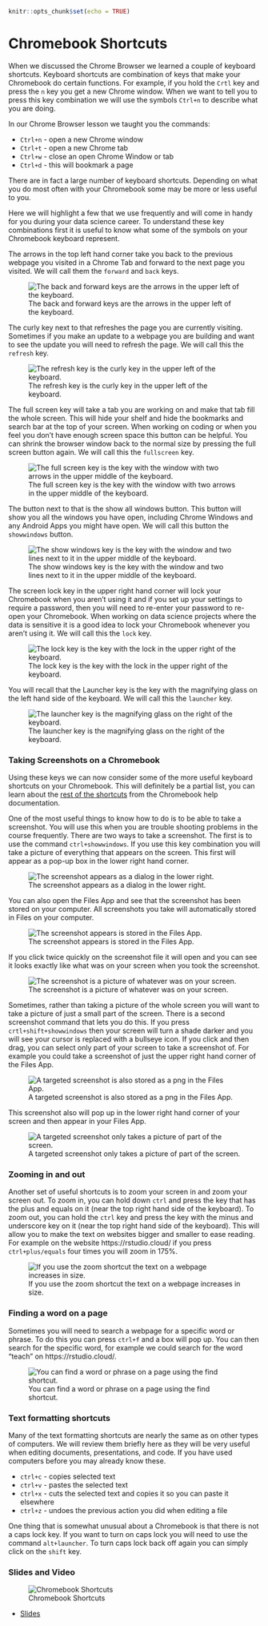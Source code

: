 

```r
knitr::opts_chunk$set(echo = TRUE)
```

# Chromebook Shortcuts

When we discussed the Chrome Browser we learned a couple of keyboard shortcuts. Keyboard shortcuts are combination of keys that make your Chromebook do certain functions. For example, if you hold the `Crtl` key and press the `n` key you get a new Chrome window. When we want to tell you to press this key combination we will use the symbols `Ctrl+n` to describe what you are doing.

In our Chrome Browser lesson we taught you the commands:

* `Ctrl+n` - open a new Chrome window
* `Ctrl+t` - open a new Chrome tab
* `Ctrl+w` - close an open Chrome Window or tab
* `Ctrl+d` - this will bookmark a page


There are in fact a large number of keyboard shortcuts. Depending on what you do most often with your Chromebook some may be more or less useful to you.


Here we will highlight a few that we use frequently and will come in handy for you during your data science career. To understand these key combinations first it is useful to know what some of the symbols on your Chromebook keyboard represent.

The arrows in the top left hand corner take you back to the previous webpage you visited in a Chrome Tab and forward to the next page you visited. We will call them the `forward` and `back` keys.


![The back and forward keys are the arrows in the upper left of the keyboard.](https://docs.google.com/presentation/d/1CuNUXwu9BukytMCmtJ5JrRHWF_7O8Me2pu-PN_Zu6uU/export/png?id=1CuNUXwu9BukytMCmtJ5JrRHWF_7O8Me2pu-PN_Zu6uU&pageid=g3a905bc20d_0_0)

The curly key next to that refreshes the page you are currently visiting. Sometimes if you make an update to a webpage you are building and want to see the update you will need to refresh the page. We will call this the `refresh` key.



![The refresh key is the curly key in the upper left of the keyboard.](https://docs.google.com/presentation/d/1CuNUXwu9BukytMCmtJ5JrRHWF_7O8Me2pu-PN_Zu6uU/export/png?id=1CuNUXwu9BukytMCmtJ5JrRHWF_7O8Me2pu-PN_Zu6uU&pageid=g3a905bc20d_0_85)

The full screen key will take a tab you are working on and make that tab fill the whole screen. This will hide your shelf and hide the bookmarks and search bar at the top of your screen. When working on coding or when you feel you don't have enough screen space this button can be helpful. You can shrink the browser window back to the normal size by pressing the full screen button again. We will call this the `fullscreen` key.


![The full screen key is the key with the window with two arrows in the upper middle of the keyboard.](https://docs.google.com/presentation/d/1CuNUXwu9BukytMCmtJ5JrRHWF_7O8Me2pu-PN_Zu6uU/export/png?id=1CuNUXwu9BukytMCmtJ5JrRHWF_7O8Me2pu-PN_Zu6uU&pageid=g3a905bc20d_0_93)

The button next to that is the show all windows button. This button will show you all the windows you have open, including Chrome Windows and any Android Apps you might have open. We will call this button the `showwindows` button.


![The show windows key is the key with the window and two lines next to it in the upper middle of the keyboard. ](https://docs.google.com/presentation/d/1CuNUXwu9BukytMCmtJ5JrRHWF_7O8Me2pu-PN_Zu6uU/export/png?id=1CuNUXwu9BukytMCmtJ5JrRHWF_7O8Me2pu-PN_Zu6uU&pageid=g3a905bc20d_0_101)

The screen lock key in the upper right hand corner will lock your Chromebook when you aren't using it and if you set up your settings to require a password, then you will need to re-enter your password to re-open your Chromebook. When working on data science projects where the data is sensitive it is a good idea to lock your Chromebook whenever you aren't using it. We will call this the `lock` key.


![The lock key is the key with the lock in the upper right of the keyboard. ](https://docs.google.com/presentation/d/1CuNUXwu9BukytMCmtJ5JrRHWF_7O8Me2pu-PN_Zu6uU/export/png?id=1CuNUXwu9BukytMCmtJ5JrRHWF_7O8Me2pu-PN_Zu6uU&pageid=g3a905bc20d_0_109)

You will recall that the Launcher key is the key with the magnifying glass on the left hand side of the keyboard. We will call this the `launcher` key.


![The launcher key is the magnifying glass on the right of the keyboard. ](https://docs.google.com/presentation/d/1CuNUXwu9BukytMCmtJ5JrRHWF_7O8Me2pu-PN_Zu6uU/export/png?id=1CuNUXwu9BukytMCmtJ5JrRHWF_7O8Me2pu-PN_Zu6uU&pageid=g3a905bc20d_0_124)


### Taking Screenshots on a Chromebook

Using these keys we can now consider some of the more useful keyboard shortcuts on your Chromebook. This will definitely be a partial list, you can learn about the [rest of the shortcuts](https://support.google.com/chromebook/answer/183101?hl=en) from the Chromebook help documentation.

One of the most useful things to know how to do is to be able to take a screenshot. You will use this when you are trouble shooting problems in the course frequently. There are two ways to take a screenshot. The first is to use the command `ctrl+showwindows`. If you use this key combination you will take a picture of everything that appears on the screen. This first will appear as a pop-up box in the lower right hand corner.



![The screenshot appears as a dialog in the lower right. ](https://docs.google.com/presentation/d/1CuNUXwu9BukytMCmtJ5JrRHWF_7O8Me2pu-PN_Zu6uU/export/png?id=1CuNUXwu9BukytMCmtJ5JrRHWF_7O8Me2pu-PN_Zu6uU&pageid=g3a905bc20d_0_80)


You can also open the Files App and see that the screenshot has been stored on your computer. All screenshots you take will automatically stored in Files on your computer.


![The screenshot appears is stored in the Files App. ](https://docs.google.com/presentation/d/1CuNUXwu9BukytMCmtJ5JrRHWF_7O8Me2pu-PN_Zu6uU/export/png?id=1CuNUXwu9BukytMCmtJ5JrRHWF_7O8Me2pu-PN_Zu6uU&pageid=g3a905bc20d_0_133)


If you click twice quickly on the screenshot file it will open and you can see it looks exactly like what was on your screen when you took the screenshot.



![The screenshot is a picture of whatever was on your screen. ](https://docs.google.com/presentation/d/1CuNUXwu9BukytMCmtJ5JrRHWF_7O8Me2pu-PN_Zu6uU/export/png?id=1CuNUXwu9BukytMCmtJ5JrRHWF_7O8Me2pu-PN_Zu6uU&pageid=g3a905bc20d_0_148)


Sometimes, rather than taking a picture of the whole screen you will want to take a picture of just a small part of the screen. There is a second screenshot command that lets you do this. If you press `crtl+shift+showwindows` then your screen will turn a shade darker and you will see your cursor is replaced with a bullseye icon. If you click and then drag, you can select only part of your screen to take a screenshot of. For example you could take a screenshot of just the upper right hand corner of the Files App.



![A targeted screenshot is also stored as a png in the Files App.](https://docs.google.com/presentation/d/1CuNUXwu9BukytMCmtJ5JrRHWF_7O8Me2pu-PN_Zu6uU/export/png?id=1CuNUXwu9BukytMCmtJ5JrRHWF_7O8Me2pu-PN_Zu6uU&pageid=g3a905bc20d_0_138)


This screenshot also will pop up in the lower right hand corner of your screen and then appear in your Files App.



![A targeted screenshot only takes a picture of part of the screen.](https://docs.google.com/presentation/d/1CuNUXwu9BukytMCmtJ5JrRHWF_7O8Me2pu-PN_Zu6uU/export/png?id=1CuNUXwu9BukytMCmtJ5JrRHWF_7O8Me2pu-PN_Zu6uU&pageid=g3a905bc20d_0_143)


### Zooming in and out


Another set of useful shortcuts is to zoom your screen in and zoom your screen out. To zoom in, you can hold down `ctrl` and press the key that has the plus and equals on it (near the top right hand side of the keyboard). To zoom out, you can hold the `ctrl` key and press the key with the minus and underscore key on it (near the top right hand side of the keyboard). This will allow you to make the text on websites bigger and smaller to ease reading. For example on the website https://rstudio.cloud/ if you press `ctrl+plus/equals` four times you will zoom in 175%.



![If you use the zoom shortcut the text on a webpage increases in size.](https://docs.google.com/presentation/d/1CuNUXwu9BukytMCmtJ5JrRHWF_7O8Me2pu-PN_Zu6uU/export/png?id=1CuNUXwu9BukytMCmtJ5JrRHWF_7O8Me2pu-PN_Zu6uU&pageid=g3a905bc20d_0_154)



### Finding a word on a page

Sometimes you will need to search a webpage for a specific word or phrase. To do this you can press `ctrl+f` and a box will pop up. You can then search for the specific word, for example we could search for the word "teach" on https://rstudio.cloud/.  



![You can find a word or phrase on a page using the find shortcut.](https://docs.google.com/presentation/d/1CuNUXwu9BukytMCmtJ5JrRHWF_7O8Me2pu-PN_Zu6uU/export/png?id=1CuNUXwu9BukytMCmtJ5JrRHWF_7O8Me2pu-PN_Zu6uU&pageid=g3a905bc20d_0_159)


### Text formatting shortcuts


Many of the text formatting shortcuts are nearly the same as on other types of computers. We will review them briefly here as they will be very useful when editing documents, presentations, and code. If you have used computers before you may already know these.


* `ctrl+c` - copies selected text
* `ctrl+v` - pastes the selected text
* `ctrl+x` - cuts the selected text and copies it so you can paste it elsewhere
* `ctrl+z` - undoes the previous action you did when editing a file

One thing that is somewhat unusual about a Chromebook is that there is not a caps lock key. If you want to turn on caps lock you will need to use the command `alt+launcher`. To turn caps lock back off again you can simply click on the `shift` key.



### Slides and Video

![Chromebook Shortcuts](https://www.youtube.com/watch?v=PTuBxc1h0AE)

* [Slides](https://docs.google.com/presentation/d/1CuNUXwu9BukytMCmtJ5JrRHWF_7O8Me2pu-PN_Zu6uU/edit?usp=sharing)
